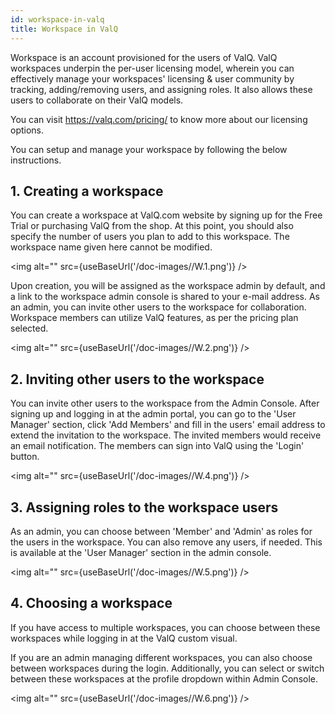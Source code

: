 ```yaml
---
id: workspace-in-valq
title: Workspace in ValQ
---
```


Workspace is an account provisioned for the users of ValQ.
ValQ workspaces underpin the per-user licensing model, wherein you can effectively manage your workspaces' licensing & user community by tracking, adding/removing users, and assigning roles.
It also allows these users to collaborate on their ValQ models.

You can visit https://valq.com/pricing/ to know more about our licensing options.

You can setup and manage your workspace by following the below
instructions.

## 1. Creating a workspace

You can create a workspace at ValQ.com website by signing up for the Free Trial or purchasing ValQ from the shop.
At this point, you should also specify the number of users you plan to
add to this workspace. The workspace name given here cannot be modified.

<img alt="" src={useBaseUrl('/doc-images//W.1.png')} />

Upon creation, you will be assigned as the workspace admin by default,
and a link to the workspace admin console is shared to your e-mail
address. As an admin, you can invite other users to the workspace
for collaboration. Workspace members can utilize ValQ features, as per the pricing plan selected.

<img alt="" src={useBaseUrl('/doc-images//W.2.png')} />

## 2. Inviting other users to the workspace

You can invite other users to the workspace from the Admin Console.
After signing up and logging in at the admin portal, you can go to the
'User Manager' section, click 'Add Members' and fill in the users' email
address to extend the invitation to the workspace. The invited members
would receive an email notification. The members can sign into ValQ
using the 'Login' button.

<img alt="" src={useBaseUrl('/doc-images//W.4.png')} />

## 3. Assigning roles to the workspace users

As an admin, you can choose between 'Member' and 'Admin' as roles for
the users in the workspace. You can also remove any users, if needed.
This is available at the 'User Manager' section in the admin console.

<img alt="" src={useBaseUrl('/doc-images//W.5.png')} />

## 4. Choosing a workspace

If you have access to multiple workspaces, you can choose
between these workspaces while logging in at the ValQ custom visual.

If you are an admin managing different workspaces, you can also choose
between workspaces during the login. Additionally, you can select or
switch between these workspaces at the profile dropdown within Admin
Console.

<img alt="" src={useBaseUrl('/doc-images//W.6.png')} />

